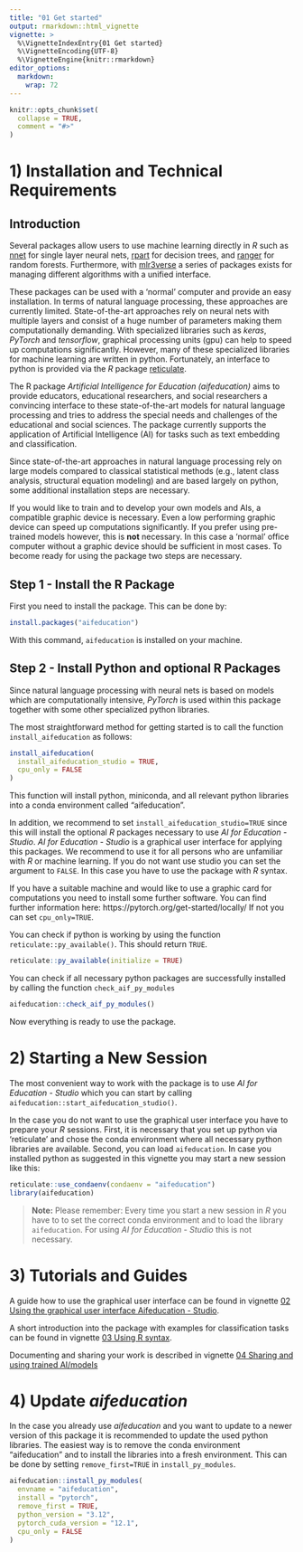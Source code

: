 ```yaml
---
title: "01 Get started"
output: rmarkdown::html_vignette
vignette: >
  %\VignetteIndexEntry{01 Get started}
  %\VignetteEncoding{UTF-8}
  %\VignetteEngine{knitr::rmarkdown}
editor_options: 
  markdown: 
    wrap: 72
---
```


```r
knitr::opts_chunk$set(
  collapse = TRUE,
  comment = "#>"
)
```

# 1) Installation and Technical Requirements
## Introduction
Several packages allow users to use machine learning directly in *R*
such as [nnet](https://cran.r-project.org/package=nnet) for single layer
neural nets, [rpart](https://CRAN.R-project.org/package=rpart) for
decision trees, and [ranger](https://CRAN.R-project.org/package=ranger)
for random forests. Furthermore, with
[mlr3verse](https://CRAN.R-project.org/package=mlr3verse) a series of
packages exists for managing different algorithms with a unified
interface.

These packages can be used with a 'normal' computer and provide an easy
installation. In terms of natural language processing, these approaches
are currently limited. State-of-the-art approaches rely on neural nets
with multiple layers and consist of a huge number of parameters making
them computationally demanding. With specialized libraries such as *keras*, *PyTorch*
and *tensorflow*, graphical processing units (gpu) can help to speed up
computations significantly. However, many of these specialized libraries
for machine learning are written in python. Fortunately, an interface to
python is provided via the *R* package
[reticulate](https://cran.r-project.org/package=reticulate).

The R package *Artificial Intelligence for Education (aifeducation)*
aims to provide educators, educational researchers, and social
researchers a convincing interface to these state-of-the-art models for
natural language processing and tries to address the special needs and
challenges of the educational and social sciences. The package currently
supports the application of Artificial Intelligence (AI) for tasks such
as text embedding and classification.

Since state-of-the-art approaches in natural language processing rely on
large models compared to classical statistical methods (e.g., latent
class analysis, structural equation modeling) and are based largely on
python, some additional installation steps are necessary.

If you would like to train and to develop your own models and AIs, a
compatible graphic device is necessary. Even a low performing graphic
device can speed up computations significantly. If you prefer using
pre-trained models however, this is **not** necessary. In this case a
'normal' office computer without a graphic device should be sufficient
in most cases. To become ready for using the package two steps are necessary.

## Step 1 - Install the R Package

First you need to install the package. This can be done by:

```r
install.packages("aifeducation")
```

With this command, `aifeducation` is installed on your machine.

## Step 2 - Install Python and optional R Packages

Since natural language processing with neural nets is based on
models which are computationally intensive, *PyTorch* is
used within this package together with some other specialized python
libraries.

The most straightforward method for getting started is to call the function
`install_aifeducation` as follows:
```r
install_aifeducation(
  install_aifeducation_studio = TRUE,
  cpu_only = FALSE
)
```

This function will install python, miniconda, and all relevant python libraries into
a conda environment called "aifeducation".

In addition, we recommend to set `install_aifeducation_studio=TRUE` since this will
install the optional *R* packages necessary to use *AI for Education - Studio*.
*AI for Education - Studio* is a graphical user interface for applying this packages.
We recommend to use it for all persons who are unfamiliar with *R* or machine learning.
If you do not want use studio you can set the argument to `FALSE`. In this case
you have to use the package with *R* syntax.

If you have a suitable machine and would like to use a graphic card for computations you need to install
some further software. You can find further
information here: https://pytorch.org/get-started/locally/
If not you can set `cpu_only=TRUE`.

You can check if python is working by using the function
`reticulate::py_available()`. This should return `TRUE`.

```r
reticulate::py_available(initialize = TRUE)
```

You can check if all necessary python packages are successfully installed by
calling the function `check_aif_py_modules`
```r
aifeducation::check_aif_py_modules()
```

Now everything is ready to use the package. 

# 2) Starting a New Session

The most convenient way to work with the package is to use *AI for Education - Studio* which you 
can start by calling `aifeducation::start_aifeducation_studio()`.

In the case you do not want to use the graphical user interface you have to 
prepare your *R* sessions. First, it is necessary that you set up python via 'reticulate' and
chose the conda environment where all necessary python libraries are available.
Second, you can load `aifeducation`. In case you installed python as
suggested in this vignette you may start a new session like this:

```r
reticulate::use_condaenv(condaenv = "aifeducation")
library(aifeducation)
```

> **Note:** Please remember: Every time you start a new session in *R* you have to
to set the correct conda environment and to load the library `aifeducation`. For using
*AI for Education - Studio* this is not necessary.

# 3) Tutorials and Guides
A guide how to use the graphical user interface can be found in vignette
  [02 Using the graphical user interface Aifeducation - Studio](https://fberding.github.io/aifeducation/articles/gui_aife_studio.html). 

A short introduction into the
package with examples for classification tasks can be found in vignette
[03 Using R syntax](https://fberding.github.io/aifeducation/articles/classification_tasks.html).

Documenting and sharing your work is described in vignette
[04 Sharing and using trained AI/models](sharing_and_publishing.html)

# 4) Update *aifeducation*

In the case you already use *aifeducation* and you want to update to a newer version
of this package it is recommended to update the used python libraries. The
easiest way is to remove the conda environment "aifeducation" and to install the
libraries into a fresh environment. This can be done by setting `remove_first=TRUE`
in `install_py_modules`.

```r
aifeducation::install_py_modules(
  envname = "aifeducation",
  install = "pytorch",
  remove_first = TRUE,
  python_version = "3.12",
  pytorch_cuda_version = "12.1",
  cpu_only = FALSE
)
```
